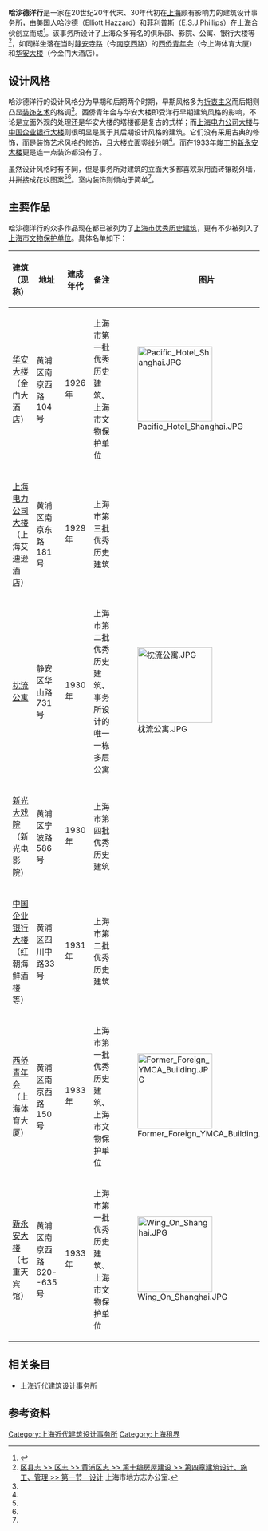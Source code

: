 '''哈沙德洋行'''是一家在20世纪20年代末、30年代初在[[上海|上海]]颇有影响力的建筑设计事务所，由美国人哈沙德（Elliott Hazzard）和菲利普斯（E.S.J.Phillips）在上海合伙创立而成<ref name="建筑史">{{Cite book |title = 上海百年建筑史(1840-1949)  |publisher = 同济大学出版社 |author = 伍江 |pages = 第137页 | ISBN = 7-560-83895-2 | accessdate = 2014-01-09 | url = }}</ref>。该事务所设计了上海众多有名的俱乐部、影院、公寓、银行大楼等<ref name="地方志">[http://www.shtong.gov.cn/newsite/node2/node4/node2249/huangpu/node34875/node34905/node62401/userobject1ai19776.html 区县志 >> 区志 >> 黄浦区志 >> 第十编房屋建设 >> 第四章建筑设计、施工、管理 >> 第一节　设计] {{Wayback|url=http://www.shtong.gov.cn/newsite/node2/node4/node2249/huangpu/node34875/node34905/node62401/userobject1ai19776.html |date=20131230233602 }} 上海市地方志办公室.</ref>，如同样坐落在当时[[静安寺路|静安寺路]]（今[[南京西路_(上海市)|南京西路]]）的[[西侨青年会|西侨青年会]]（今上海体育大厦）和[[华安大楼|华安大楼]]（今金门大酒店）。

==设计风格==
哈沙德洋行的设计风格分为早期和后期两个时期，早期风格多为[[折衷主义|折衷主义]]而后期则凸显[[装饰风艺术|装饰艺术]]的格调<ref name="建筑史"/>。西侨青年会与华安大楼即受洋行早期建筑风格的影响，不论是立面外观的处理还是华安大楼的塔楼都是复古的式样；而[[上海电力公司大楼|上海电力公司大楼]]与[[中国企业银行大楼|中国企业银行大楼]]则很明显是属于其后期设计风格的建筑。它们没有采用古典的修饰，而是装饰艺术风格的修饰，且大楼立面竖线分明<ref name="建筑史"/>。而在1933年竣工的[[上海永安公司#新永安公司|新永安大楼]]更是连一点装饰都没有了。

虽然设计风格时有不同，但是事务所对建筑的立面大多都喜欢采用面砖镶砌外墙，并拼接成花纹图案<ref name="建筑史"/><ref name="地方志"/>。室内装饰则倾向于简单<ref name="地方志"/>。

==主要作品==
哈沙德洋行的众多作品现在都已被列为了[[上海市优秀历史建筑|上海市优秀历史建筑]]，更有不少被列入了[[上海市文物保护单位|上海市文物保护单位]]。具体名单如下：
{| class="wikitable sortable"  width=95%
|-
! 建筑（现称）
! 地址
! 建成年代
! 备注
! 图片
|-
| [[华安大楼|华安大楼]]（金门大酒店）
| 黄浦区南京西路104号
| 1926年
| 上海市第一批优秀历史建筑、上海市文物保护单位
| [[File:Pacific_Hotel_Shanghai.JPG|150px]]
|-
| [[上海电力公司大楼|上海电力公司大楼]]（上海艾迪逊酒店）
| 黄浦区南京东路181号
| 1929年
| 上海市第三批优秀历史建筑
| 
|-
| [[枕流公寓|枕流公寓]]
| 静安区华山路731号
| 1930年
| 上海市第二批优秀历史建筑、事务所设计的唯一一栋多层公寓
| [[File:枕流公寓.JPG|150px]]
|-
| [[新光大戏院|新光大戏院]]（新光电影院）
| 黄浦区宁波路586号
| 1930年
| 上海市第四批优秀历史建筑
| 
|-
| [[中国企业银行大楼|中国企业银行大楼]]（红朝海鲜酒楼等）
| 黄浦区四川中路33号
| 1931年
| 上海市第二批优秀历史建筑
| 
|-
| [[西侨青年会|西侨青年会]]（上海体育大厦）
| 黄浦区南京西路150号
| 1933年
| 上海市第一批优秀历史建筑、上海市文物保护单位
| [[File:Former_Foreign_YMCA_Building.JPG|150px]]
|-
| [[上海永安公司#新永安公司|新永安大楼]]（七重天宾馆）
| 黄浦区南京西路620--635号
| 1933年
| 上海市第一批优秀历史建筑、上海市文物保护单位
| [[File:Wing_On_Shanghai.JPG|150px]]
|}

==相关条目==
* [[上海建筑#建筑师及设计所|上海近代建筑设计事务所]]

== 参考资料 ==
{{reflist}}

{{上海近代主要建筑设计事务所}}

[[Category:上海近代建筑设计事务所|Category:上海近代建筑设计事务所]]
[[Category:上海租界|Category:上海租界]]